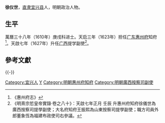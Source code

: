 '''徐仪世'''，[[南直隶|直隶]][[宜兴县|宜兴县]]人，明朝政治人物。

==生平==
萬曆三十八年（1610年）庚戌科进士。天启三年（1623年）担任[[广东承宣布政使司|广东]][[惠州府|惠州府]]知府<ref>《惠州府志》</ref>。天啟七年（1627年）升任[[广西|广西]]提学副使<ref>《明熹宗悊皇帝實錄·卷之八十》：天啟七年正月 壬辰 升惠州府知府徐儀世為廣西按察司提學副使；大名府知府王振熙為山東按察司提學副使；職方司員外郎董象恆為福建布政使司右參議。</ref>。

==參考文獻==
{{reflist}}

{{-}}
{{start box}}
{{s-off}}
{{succession box|[[荆之琦|荆之琦]]|[[简懋爵|简懋爵]]|[[廣東承宣佈政使司|廣東]][[惠州府|惠州府]][[知府|知府]]|<small>天启三年（1623年）上任</small>}}
{{end box}}

{{萬曆三十八年庚戌科殿試金榜}}

{{Authority control}}

{{DEFAULTSORT:Xu徐}}
[[Category:宜兴人|Category:宜兴人]]
[[Category:徐姓|Y]]
[[Category:明朝惠州府知府|Category:明朝惠州府知府]]
[[Category:明朝廣西按察司副使|Category:明朝廣西按察司副使]]